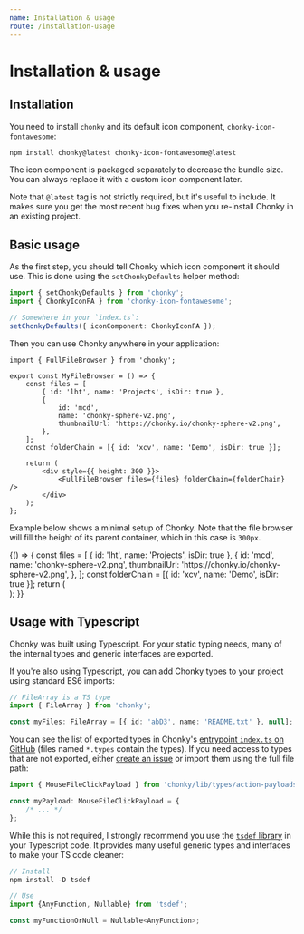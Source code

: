 ```yaml
---
name: Installation & usage
route: /installation-usage
---
```



# Installation & usage

## Installation

You need to install `chonky` and its default icon component, `chonky-icon-fontawesome`:

```bash
npm install chonky@latest chonky-icon-fontawesome@latest
```

The icon component is packaged separately to decrease the bundle size. You can always
replace it with a custom icon component later.

Note that `@latest` tag is not strictly required, but it's useful to include. It makes
sure you get the most recent bug fixes when you re-install Chonky in an existing
project.

## Basic usage

As the first step, you should tell Chonky which icon component it should use. This is
done using the `setChonkyDefaults` helper method:

```ts
import { setChonkyDefaults } from 'chonky';
import { ChonkyIconFA } from 'chonky-icon-fontawesome';

// Somewhere in your `index.ts`:
setChonkyDefaults({ iconComponent: ChonkyIconFA });
```

Then you can use Chonky anywhere in your application:

```tsx
import { FullFileBrowser } from 'chonky';

export const MyFileBrowser = () => {
    const files = [
        { id: 'lht', name: 'Projects', isDir: true },
        {
            id: 'mcd',
            name: 'chonky-sphere-v2.png',
            thumbnailUrl: 'https://chonky.io/chonky-sphere-v2.png',
        },
    ];
    const folderChain = [{ id: 'xcv', name: 'Demo', isDir: true }];

    return (
        <div style={{ height: 300 }}>
            <FullFileBrowser files={files} folderChain={folderChain} />
        </div>
    );
};
```

Example below shows a minimal setup of Chonky. Note that the file browser will fill the
height of its parent container, which in this case is `300px`.

<Playground>
    {() => {
        const files = [
            { id: 'lht', name: 'Projects', isDir: true },
            {
                id: 'mcd',
                name: 'chonky-sphere-v2.png',
                thumbnailUrl: 'https://chonky.io/chonky-sphere-v2.png',
            },
        ];
        const folderChain = [{ id: 'xcv', name: 'Demo', isDir: true }];
        return (
            <div style={{ height: 300 }}>
                <FullFileBrowser files={files} folderChain={folderChain} />
            </div>
        );
    }}
</Playground>

## Usage with Typescript

Chonky was built using Typescript. For your static typing needs, many of the internal
types and generic interfaces are exported.

If you're also using Typescript, you can add Chonky types to your project using
standard ES6 imports:

```ts
// FileArray is a TS type
import { FileArray } from 'chonky';

const myFiles: FileArray = [{ id: 'abD3', name: 'README.txt' }, null];
```

You can see the list of exported types in Chonky's [entrypoint `index.ts` on
GitHub](https://github.com/TimboKZ/Chonky/blob/2.x/packages/chonky/src/index.ts)
(files named `*.types` contain the types). If you need access to types that are not
exported, either [create an issue](https://github.com/TimboKZ/Chonky/issues) or import
them using the full file path:

```ts
import { MouseFileClickPayload } from 'chonky/lib/types/action-payloads.types';

const myPayload: MouseFileClickPayload = {
    /* ... */
};
```

While this is not required, I strongly recommend you use the [`tsdef` library][tsdef] in
your Typescript code. It provides many useful generic types and interfaces to make your
TS code cleaner:

```ts
// Install
npm install -D tsdef

// Use
import {AnyFunction, Nullable} from 'tsdef';

const myFunctionOrNull = Nullable<AnyFunction>;
```

[tsdef]: https://github.com/joonhocho/tsdef
